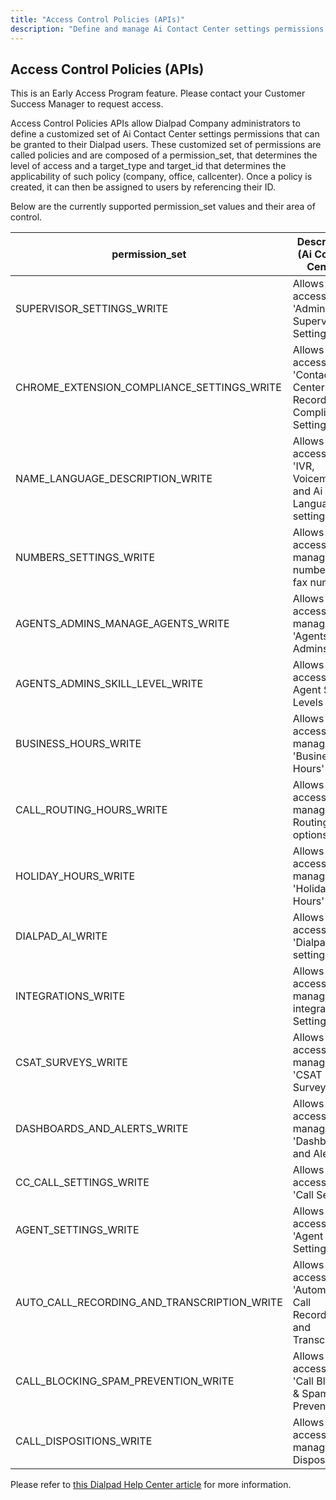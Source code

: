```yaml
---
title: "Access Control Policies (APIs)"
description: "Define and manage Ai Contact Center settings permissions for Dialpad users"
---
```

## Access Control Policies (APIs)

This is an Early Access Program feature. Please contact your Customer Success Manager to request access.

Access Control Policies APIs allow Dialpad Company administrators to define a customized set of Ai Contact Center settings permissions that can be granted to their Dialpad users. These customized set of permissions are called policies and are composed of a permission\_set, that determines the level of access and a target\_type and target\_id that determines the applicability of such policy (company, office, callcenter). Once a policy is created, it can then be assigned to users by referencing their ID.

Below are the currently supported permission\_set values and their area of control.

| permission\_set | Description (Ai Contact Center) |
| --- | --- |
| SUPERVISOR\_SETTINGS\_WRITE | Allows access to 'Admin and Supervisor Settings' |
| CHROME\_EXTENSION\_COMPLIANCE\_SETTINGS\_WRITE | Allows access to 'Contact Center Recording Compliance Settings' |
| NAME\_LANGUAGE\_DESCRIPTION\_WRITE | Allows access to 'IVR, Voicemail and Ai Language' settings |
| NUMBERS\_SETTINGS\_WRITE | Allows access to manage numbers and fax numbers |
| AGENTS\_ADMINS\_MANAGE\_AGENTS\_WRITE | Allows access to manage 'Agents & Admins' |
| AGENTS\_ADMINS\_SKILL\_LEVEL\_WRITE | Allows access to set Agent Skill Levels |
| BUSINESS\_HOURS\_WRITE | Allows access to manage 'Business Hours' |
| CALL\_ROUTING\_HOURS\_WRITE | Allows access to manage 'Call Routing' options |
| HOLIDAY\_HOURS\_WRITE | Allows access to manage 'Holiday Hours' |
| DIALPAD\_AI\_WRITE | Allows access to 'Dialpad Ai' settings |
| INTEGRATIONS\_WRITE | Allows access to manage integration Settings |
| CSAT\_SURVEYS\_WRITE | Allows access to manage 'CSAT Surveys' |
| DASHBOARDS\_AND\_ALERTS\_WRITE | Allows access to manage 'Dashboards and Alerts' |
| CC\_CALL\_SETTINGS\_WRITE | Allows access to 'Call Settings' |
| AGENT\_SETTINGS\_WRITE | Allows access to 'Agent Settings' |
| AUTO\_CALL\_RECORDING\_AND\_TRANSCRIPTION\_WRITE | Allows access to 'Automatic Call Recording and Transcription' |
| CALL\_BLOCKING\_SPAM\_PREVENTION\_WRITE | Allows access to 'Call Blocking & Spam Prevention' |
| CALL\_DISPOSITIONS\_WRITE | Allows access to manage 'Call Dispositions' |

Please refer to [this Dialpad Help Center article](https://help.dialpad.com/docs/role-based-access-control)
 for more information.